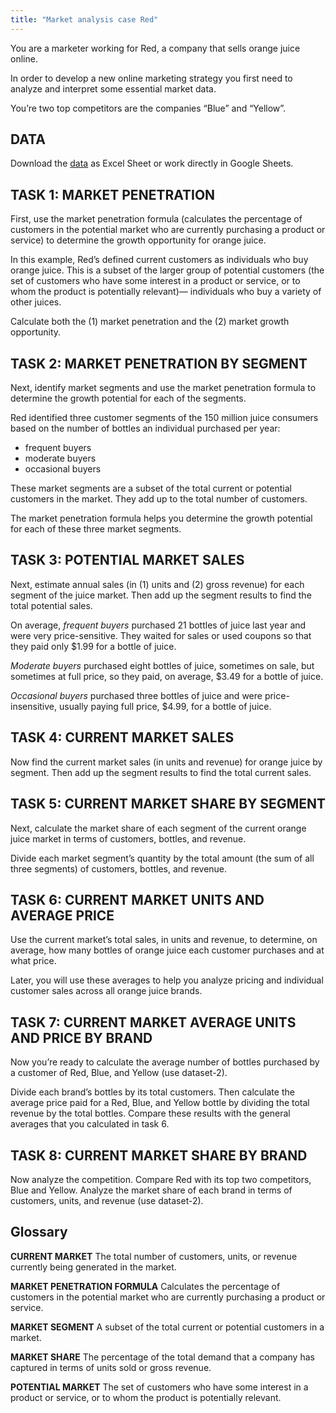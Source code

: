 ```yaml
---
title: "Market analysis case Red"
---
```


You are a marketer working for Red, a company that sells orange juice online. 

In order to develop a new online marketing strategy you first need to analyze and interpret some essential market data. 

You’re two top competitors are the companies “Blue” and “Yellow”. 


## DATA

Download the [data](https://docs.google.com/spreadsheets/d/1MlwDNgvhwJoQoh1_-HZsjKK5PW0ZdeQMKQ5GuQGP-94/edit?usp=sharing) as Excel Sheet or work directly in Google Sheets.

## TASK 1: MARKET PENETRATION

First, use the market penetration formula (calculates the percentage of customers in the potential market who are currently purchasing a product or service) to determine the growth opportunity for orange juice. 

In this example, Red’s defined current customers as individuals who buy orange juice. This is a subset of the larger group of potential customers (the set of customers who have some interest in a product or service, or to whom the product is potentially relevant)— individuals who buy a variety of other juices. 

Calculate both the (1) market penetration and the (2) market growth opportunity.

## TASK 2: MARKET PENETRATION BY SEGMENT

Next, identify market segments and use the market penetration formula to determine the growth potential for each of the segments.

Red identified three customer segments of the 150 million juice consumers based on the number of bottles an individual purchased per year: 

- frequent buyers
- moderate buyers 
- occasional buyers 

These market segments are a subset of the total current or potential customers in the market. They add up to the total number of customers. 

The market penetration formula helps you determine the growth potential for each of these three market segments.

## TASK 3: POTENTIAL MARKET SALES

Next, estimate annual sales (in (1) units and (2) gross revenue) for each segment of the juice market. Then add up the segment results to find the total potential sales. 

On average, *frequent buyers* purchased 21 bottles of juice last year and were very price-sensitive. They waited for sales or used coupons so that they paid only $1.99 for a bottle of juice. 

*Moderate buyers* purchased eight bottles of juice, sometimes on sale, but sometimes at full price, so they paid, on average, $3.49 for a bottle of juice. 

*Occasional buyers* purchased three bottles of juice and were price-insensitive, usually paying full price, $4.99, for a bottle of juice.

## TASK 4: CURRENT MARKET SALES

Now find the current market sales (in units and revenue) for orange juice by segment. Then add up the segment results to find the total current sales.

## TASK 5: CURRENT MARKET SHARE BY SEGMENT

Next, calculate the market share of each segment of the current orange juice market in terms of customers, bottles, and revenue.

Divide each market segment’s quantity by the total amount (the sum of all three segments) of customers, bottles, and revenue.

## TASK 6: CURRENT MARKET UNITS AND AVERAGE PRICE

Use the current market’s total sales, in units and revenue, to determine, on average, how many bottles of orange juice each customer purchases and at what price. 

Later, you will use these averages to help you analyze pricing and individual customer sales across all orange juice brands.


## TASK 7: CURRENT MARKET AVERAGE UNITS AND PRICE BY BRAND

Now you’re ready to calculate the average number of bottles purchased by a customer of Red, Blue, and Yellow (use dataset-2). 

Divide each brand’s bottles by its total customers. Then calculate the average price paid for a Red, Blue, and Yellow bottle by dividing the total revenue by the total bottles. Compare these results with the general averages that you calculated in task 6.

## TASK 8: CURRENT MARKET SHARE BY BRAND

Now analyze the competition. Compare Red with its top two competitors, Blue and Yellow. Analyze the market share of each brand in terms of customers, units, and revenue (use dataset-2).


## Glossary

**CURRENT MARKET**
The total number of customers, units, or revenue currently being generated in the market.

**MARKET PENETRATION FORMULA**
Calculates the percentage of customers in the potential market who are currently purchasing a product or service.

**MARKET SEGMENT**
A subset of the total current or potential customers in a market.

**MARKET SHARE**
The percentage of the total demand that a company has captured in terms of units sold or gross revenue.

**POTENTIAL MARKET**
The set of customers who have some interest in a product or service, or to whom the product is potentially relevant.
